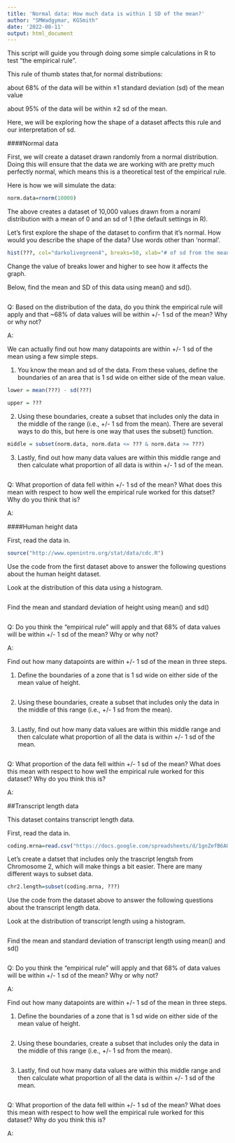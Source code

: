 ---
title: 'Normal data: How much data is within 1 SD of the mean?'
author: "SMWadgymar, KGSmith"
date: '2022-08-11'
output: html_document
---

This script will guide you through doing some simple calculations in R to test "the empirical rule". 

This rule of thumb states that,for normal distributions:

about 68% of the data will be within ±1 standard deviation (sd) of the mean value

about 95% of the data will be within ±2 sd of the mean.

Here, we will be exploring how the shape of a dataset affects this rule and our interpretation of sd.



####Normal data

First, we will create a dataset drawn randomly from a normal distribution.  Doing this will ensure that the data we are working with are pretty much perfectly normal, which means this is a theoretical test of the empirical rule.

Here is how we will simulate the data:

```{r}
norm.data=rnorm(10000)
```

The above creates a dataset of 10,000 values drawn from a noraml distribution with a mean of 0 and an sd of 1 (the default settings in R).

Let's first explore the shape of the dataset to confirm that it's normal.  How would you describe the shape of the data? Use words other than 'normal'.


```{r}
hist(???, col="darkolivegreen4", breaks=50, xlab="# of sd from the mean")
```

Change the value of breaks lower and higher to see how it affects the graph.



Below, find the mean and SD of this data using mean() and sd().

```{r}

```

Q: Based on the distribution of the data, do you think the empirical rule will apply and that ~68% of data values will be within +/- 1 sd of the mean?  Why or why not?

A: 



We can actually find out how many datapoints are within +/- 1 sd of the mean using a few simple steps.

1) You know the mean and sd of the data.  From these values, define the boundaries of an area that is 1 sd wide on either side of the mean value.  

```{r}
lower = mean(???) - sd(???)

upper = ???
```

2) Using these boundaries, create a subset that includes only the data in the middle of the range (i.e., +/- 1 sd from the mean).  There are several ways to do this, but here is one way that uses the subset() function.

```{r}
middle = subset(norm.data, norm.data <= ??? & norm.data >= ???)
```


3) Lastly, find out how many data values are within this middle range and then calculate what proportion of all data is within +/- 1 sd of the mean.

```{r}

```

Q: What proportion of data fell within +/- 1 sd of the mean?  What does this mean with respect to how well the empirical rule worked for this datset?  Why do you think that is?

A: 




####Human height data

First, read the data in.

```{r}
source("http://www.openintro.org/stat/data/cdc.R")
```

Use the code from the first dataset above to answer the following questions about the human height dataset.

Look at the distribution of this data using a histogram.

```{r}

```

Find the mean and standard deviation of height using mean() and sd()

```{r}

```

Q: Do you think the "empirical rule" will apply and that 68% of data values will be within +/- 1 sd of the mean?  Why or why not?

A: 


Find out how many datapoints are within +/- 1 sd of the mean in three steps.

1) Define the boundaries of a zone that is 1 sd wide on either side of the mean value of height.

```{r}

```

2) Using these boundaries, create a subset that includes only the data in the middle of this range (i.e., +/- 1 sd from the mean).

```{r}

```

3) Lastly, find out how many data values are within this middle range and then calculate what proportion of all the data is within +/- 1 sd of the mean.

```{r}

```

Q: What proportion of the data fell within +/- 1 sd of the mean?  What does this mean with respect to how well the empirical rule worked for this dataset?  Why do you think this is?

A:




##Transcript length data

This dataset contains transcript length data.

First, read the data in.

```{r}
coding.mrna=read.csv("https://docs.google.com/spreadsheets/d/1gnZefB6AQ2hSoZaSp4r40cxQ7vi4KIKnGDNkdCgAjKc/gviz/tq?tqx=out:csv&sheet=coding.mrna")
```


Let's create a datset that includes only the trascript lengtsh from Chromosome 2, which will make things a bit easier.  There are many different ways to subset data.  

```{r}
chr2.length=subset(coding.mrna, ???)
```


Use the code from the dataset above to answer the following questions about the transcript length data.

Look at the distribution of transcript length using a histogram.

```{r}

```

Find the mean and standard deviation of transcript length using mean() and sd()

```{r}

```

Q: Do you think the "empirical rule" will apply and that 68% of data values will be within +/- 1 sd of the mean?  Why or why not?

A: 


Find out how many datapoints are within +/- 1 sd of the mean in three steps.

1) Define the boundaries of a zone that is 1 sd wide on either side of the mean value of height.

```{r}

```

2) Using these boundaries, create a subset that includes only the data in the middle of this range (i.e., +/- 1 sd from the mean).

```{r}

```

3) Lastly, find out how many data values are within this middle range and then calculate what proportion of all the data is within +/- 1 sd of the mean.

```{r}

```

Q: What proportion of the data fell within +/- 1 sd of the mean?  What does this mean with respect to how well the empirical rule worked for this dataset?  Why do you think this is?

A:


